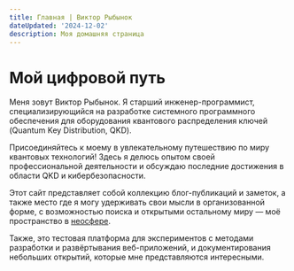 ```yaml
---
title: Главная | Виктор Рыбынок
dateUpdated: '2024-12-02'
description: Моя домашняя страница
---
```


# Мой цифровой путь

Меня зовут Виктор Рыбынок. Я старший инженер-программист, специализирующийся на
разработке системного программного обеспечения для оборудования квантового
распределения ключей (Quantum Key Distribution, QKD).

Присоединяйтесь к моему в увлекательному путешествию по миру квантовых
технологий!  Здесь я делюсь опытом своей профессиональной деятельности и
обсуждаю последние достижения в области QKD и кибербезопасности.

Этот сайт представляет собой коллекцию блог-публикаций и заметок, а также место
где я могу удерживать свои мысли в организованной форме, с возможностью поиска и
открытыми остальному миру&nbsp;— моё пространство в
[неосфере](https://ru.wikipedia.org/wiki/Ноосфера).

Также, это тестовая платформа для экспериментов с методами разработки и
развёртывания веб-приложений, и документирования небольших открытий, которые мне
представляются интересными.
